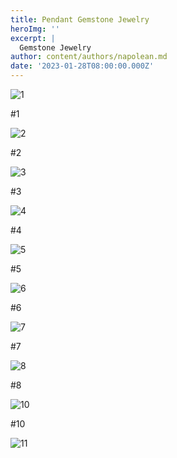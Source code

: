 ```yaml
---
title: Pendant Gemstone Jewelry
heroImg: ''
excerpt: |
  Gemstone Jewelry
author: content/authors/napolean.md
date: '2023-01-28T08:00:00.000Z'
---
```


![](/uploads/IMG_7650.jpg "1")

\#1

![](/uploads/IMG_7654.jpg "2")

\#2

![](/uploads/IMG_7655.jpg "3")

\#3

![](/uploads/IMG_7656.jpg "4")

\#4



![](/uploads/IMG_7657.jpg "5")

\#5



![](/uploads/IMG_7659.jpg "6")

\#6



![](/uploads/IMG_7659.jpg "7")

\#7

![](/uploads/IMG_7662.jpg "8")

\#8

![](/uploads/IMG_7688.jpg "10")

\#10

![](/uploads/IMG_7689.jpg "11")

